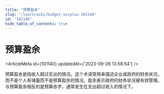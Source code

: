 ```yaml
---
title: "预算盈余"
slug: "/learn/wiki/budget-surplus-101140"
id: "101140"
hide_table_of_contents: true
---
```



# 预算盈余

<ArticleMeta id={101140} updatedAt={'2023-09-26 13:58:54'} />
<div className='border-solid border-b border-t-0 my-4 border-[var(--ifm-color-gray-300)]' />

预算盈余是指收入超过支出的情况。这个术语常用来描述企业或政府的财务状况，而不是个人有储蓄而不是预算盈余的情况。盈余表示政府的财务状况被有效管理。与预算盈余相反的是预算赤字，通常发生在支出超过收入的情况下。
